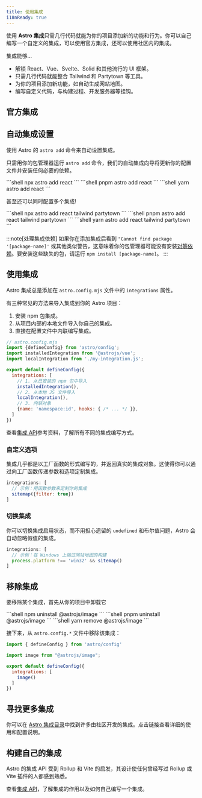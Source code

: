 ```yaml
---
title: 使用集成
i18nReady: true
---
```




使用 **Astro 集成**只需几行代码就能为你的项目添加新的功能和行为。你可以自己编写一个自定义的集成，可以使用官方集成，还可以使用社区内的集成。

集成能够...

- 解锁 React、Vue、Svelte、Solid 和其他流行的 UI 框架。
- 只需几行代码就能整合 Tailwind 和 Partytown 等工具。
- 为你的项目添加新功能，如自动生成网站地图。
- 编写自定义代码，与构建过程、开发服务器等挂钩。

## 官方集成

<IntegrationsNav />

## 自动集成设置

使用 Astro 的 `astro add` 命令来自动设置集成。

只需用你的包管理器运行 `astro add` 命令，我们的自动集成向导将更新你的配置文件并安装任何必要的依赖。

<PackageManagerTabs>
  <Fragment slot="npm">
  ```shell
  npx astro add react
  ```
  </Fragment>
  <Fragment slot="pnpm">
  ```shell
  pnpm astro add react
  ```
  </Fragment>
  <Fragment slot="yarn">
  ```shell
  yarn astro add react
  ```
  </Fragment>
</PackageManagerTabs>

甚至还可以同时配置多个集成!

<PackageManagerTabs>
  <Fragment slot="npm">
  ```shell
  npx astro add react tailwind partytown
  ```
  </Fragment>
  <Fragment slot="pnpm">
  ```shell
  pnpm astro add react tailwind partytown
  ```
  </Fragment>
  <Fragment slot="yarn">
  ```shell
  yarn astro add react tailwind partytown
  ```
  </Fragment>
</PackageManagerTabs>

:::note[处理集成依赖]
如果你在添加集成后看到 `"Cannot find package '[package-name]'` 或其他类似警告，这意味着你的包管理器可能没有安装[对等依赖](https://nodejs.org/en/blog/npm/peer-dependencies/)。要安装这些缺失的包，请运行 `npm install [package-name]`。
:::

## 使用集成

Astro 集成总是添加在 `astro.config.mjs` 文件中的 `integrations` 属性。

有三种常见的方法来导入集成到你的 Astro 项目：
1. 安装 npm 包集成。
2. 从项目内部的本地文件导入你自己的集成。
3. 直接在配置文件中内联编写集成。

```js
// astro.config.mjs
import {defineConfig} from 'astro/config';
import installedIntegration from '@astrojs/vue';
import localIntegration from './my-integration.js';

export default defineConfig({
  integrations: [
    // 1. 从已安装的 npm 包中导入
    installedIntegration(),
    // 2. 从本地 JS 文件导入
    localIntegration(),
    // 3. 内联对象
    {name: 'namespace:id', hooks: { /* ... */ }},
  ]
})
```

查看[集成 API](/zh-cn/reference/integrations-reference/)参考资料，了解所有不同的集成编写方式。

### 自定义选项

集成几乎都是以工厂函数的形式编写的，并返回真实的集成对象。这使得你可以通过向工厂函数传递参数和选项定制集成。

```js
integrations: [
  // 示例：用函数参数来定制你的集成
  sitemap({filter: true})
]
```

### 切换集成

你可以切换集成启用状态，而不用担心遗留的 `undefined` 和布尔值问题，Astro 会自动忽略假值的集成。

```js
integrations: [
  // 示例：在 Windows 上跳过网站地图的构建
  process.platform !== 'win32' && sitemap()
]
```

## 移除集成

要移除某个集成，首先从你的项目中卸载它

<PackageManagerTabs>
  <Fragment slot="npm">
  ```shell
  npm uninstall @astrojs/image
  ```
  </Fragment>
  <Fragment slot="pnpm">
  ```shell
  pnpm uninstall @astrojs/image
  ```
  </Fragment>
  <Fragment slot="yarn">
  ```shell
  yarn remove @astrojs/image
  ```
  </Fragment>
</PackageManagerTabs>

接下来，从 `astro.config.*` 文件中移除该集成：

```js title="astro.config.mjs" del={3,7}
import { defineConfig } from 'astro/config'

import image from "@astrojs/image";

export default defineConfig({
  integrations: [
    image()
  ]
})
```

## 寻找更多集成

你可以在 [Astro 集成目录](https://astro.build/integrations/)中找到许多由社区开发的集成。点击链接查看详细的使用和配置说明。

## 构建自己的集成

Astro 的集成 API 受到 Rollup 和 Vite 的启发，其设计使任何曾经写过 Rollup 或 Vite 插件的人都感到熟悉。

查看[集成 API](/zh-cn/reference/integrations-reference/)，了解集成的作用以及如何自己编写一个集成。
